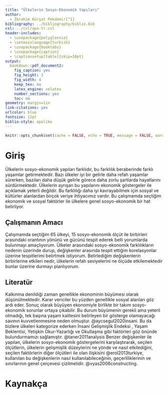 ```yaml
---
title: "Ülkelerin Sosyo-Ekonomik Yapıları"
author: 
  - İbrahim Kürşat Pekdemir[^1]
bibliography: ../bibliography/biblio.bib
csl: ../csl/apa-tr.csl
header-includes:
  - \usepackage{polyglossia}
  - \setmainlanguage{turkish}
  - \usepackage{booktabs}
  - \usepackage{caption} 
  - \captionsetup[table]{skip=10pt}
output:
  bookdown::pdf_document2:
    fig_caption: yes
    fig_height: 3
    fig_width: 4
    keep_tex: no
    latex_engine: xelatex
    number_sections: yes
    toc: no
geometry: margin=1in
link-citations: yes
urlcolor: blue
fontsize: 12pt
biblio-style: apalike
---
```

```r
knitr::opts_chunk$set(cache = FALSE, echo = TRUE, message = FALSE, warning = FALSE)
```

<!-- ======================================================================= -->
<!-- ============================== NOTLAR ================================= -->
<!-- ======================================================================= -->
[^1]: 18080768, [Github Repo](https://github.com/kursadp/arasinav)


# Giriş

Ülkelerin sosyo-ekonomik yapıları farklıdır, bu farklılık beraberinde farklı yaşamlar getirmektedir. Bazı ülkeler iyi bir gelirle daha refah yaşamlar sürerken, bazıları daha düşük gelirle
görece daha zorlu şartlarda hayatlarını sürdürmektedir. Ülkelerin ayrışan bu yapılarını ekonomik göstergeler ile açıklamak yeterli değildir. Bu farklılığı daha iyi kavrayabilmek için sosyal
ve kültürler alanlardan birçok veriye ihtiyacımız vardır. Bu çalışmamda seçtiğim ekonomik
ve sosyal faktörler ile ülkelere genel sosyo-ekonomik bir hat belirliyor.

## Çalışmanın Amacı

Çalışmamda seçtiğim 65 ülkeyi, 15 sosyo-ekonomik ölçüt ile birbirleri arasındaki orantının
yönünü ve gücünü tespit ederek belli yorumlarda bulunmayı amaçlıyorum. Ülkeler arasındaki
sosyo-ekonomik farklılıkların nedenin üzerinde durup, değişkenler arasında tespit ettiğim
korelasyonlar üzerine tespitlerimi belirtmek istiyorum. Belirlediğim değişkenlerin birbirlerine
etkileri nedir, ülkelerin refah seviyelerini ne ölçüde etkilemektedir bunlar üzerine durmayı
planlıyorum.

## Literatür 

Kalkınma denildiği zaman genellikle ekonominin büyümesi olarak düşünülmektedir. Karar vericiler bu yüzden genellikle sosyal alanları göz ardı eder. Sonuç olarak büyüyen ekonomiyle birlikte bir takım sosyo-ekonomik sorunlar ortaya çıkabilir. Bu durum büyümenin gerekli ama yeterli olmadığı, tek başına yaşam kalitesini belirleyen bir gösterge olamayacağı savının kuvvetlenmesine neden olmuştur. @aycsegul2020insani. Bu da bizlere ülkeleri kategorize ederken İnsani Gelişmişlik Endeksi , Yaşam Beklentisi, Yetişkin Okur-Yazarlığı ve Okullaşma gibi faktörleri göz önünde bulundurmamızı sağlamıştır. @taner2011analysis
Benzer değişkenler ile yapılan, ülkelerin sosyo-ekonomik göstergelerini karşılaştırarak, seçilen ölçütlerin, ülkelerin gelişmişlik düzeylerini ne yönde ve nasıl etkilediğini, seçilen faktörlerin diğer ölçütleri ile olan ilişkisini @erol2013turkiye, kullanılan bu değişkenlerin nasıl kullanılabileceğinin, geçerliliklerinin ve sınırlarının genel çerçevesi çizilmelidir.  @vyas2006constructing.



\newpage
# Kaynakça {#references}
<div id="refs"></div>

